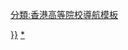 {{Navbox
| name   = 香港浸會大學
| title  = [[香港浸會大學|{{color|#CFAA6D|香港浸會大學}}]]
| image  = 
| bodyclass = hlist
| belowclass = hlist
| basestyle = background:#003366; color:#CFAA6D;

| group1 = 歷史
| list1 = 
* [[香港浸會書院]]{{small|（1956－1972）}}{{to}}[[香港浸會學院]]{{small|（1972－1994）}}{{to}}[[香港浸會大學]]{{small|（1994－）}}

| group2 = 學院
| list2 = 
* 文學院
* 工商管理學院
* 中醫藥學院
* [[香港浸會大學傳理學院|傳理學院]]
* 理學院
* 社會科學院
* 視覺藝術院

| group3 = 研究院
| list3 = 
* 研究院

| group4 = 校園
| list4 = 
* 善衡校園
* 逸夫校園
* 浸會大學道校園
* 啟德校園
* 石門校園

| group5 = [[香港浸會大學學生會|{{color|#CFAA6D|學生會}}]]
| list5 = 
* [[香港浸會大學學生會#幹事會|幹事會]]
* [[香港浸會大學學生會#評議會|評議會]]
* [[香港浸會大學學生會#編輯委員會|編輯委員會]]
* [[香港浸會大學學生會#仲議會|仲議會]]

| group6 = 學生宿舍
| list6 = {{Navbox subgroup| basestyle = background:#eee;
  | group1 = 本科生
  | list1 = 
* [[香港浸會大學蔡元培堂|蔡元培堂]]
* [[香港浸會大學楊振寧堂|楊振寧堂]]
* [[香港浸會大學周樹人堂|周樹人堂]]
* [[香港浸會大學宋慶齡堂|宋慶齡堂]]
  | group2 = 非本科生
  | list2 = 
* 吳多泰博士國際中心
* [[啓城軒]]
}}

| group8 = 地標
| list8 = 
* [[大學會堂]]
* 浸大橋
* [[聯校運動中心]]
* 賽馬會中醫藥學院大樓
* 傳理視藝大樓
* [[浸會大學道]]

| group9 = 文化
| list9 = 
* [[紅樓夢獎]]

| group10 = 附屬機構
| list10 = {{Navbox subgroup| basestyle = background:#eee;
  | group1 = 教育
  | list1 = 
* [[香港浸會大學持續教育學院|持續教育學院]]
* [[香港浸會大學國際學院|國際學院]]
* 電影學院
* [[香港浸會大學附屬學校王錦輝中小學|王錦輝中小學]]
* 附屬幼稚園
* [[北京师范大学-香港浸会大学联合国际学院|聯合國際學院（UIC）]]
  | group2 = 研究
  | list2 = 
* [[應用倫理學研究中心]]
* 常熟研究院
* 孫少文伉儷人文中國研究所
  | group3 = 醫學
  | list3 = 
* 中醫專科診療中心
* [[雷生春|雷生春堂]]
  | group4 = 博物館
  | list4 = 
* [[香港浸會大學孔憲紹博士伉儷中醫藥博物館|孔憲紹博士伉儷中醫藥博物館]]
}}

| group11 = 相關研究
| list11 = 
* [[香港過渡期研究計劃]]

| group12 = 社會事件
| list12 = 
* [[香港浸會大學民意調查風波|民意調查風波]]

|below = [[香港浸會大學校友列表|{{color|#CFAA6D|校友列表}}]]

}}
<includeonly>
[[Category:香港浸會大學|{{{1|{{PAGENAME}}}}}]]
</includeonly><noinclude>
[[Category:香港浸會大學|*]]
[[分類:香港高等院校導航模板]]
</noinclude>